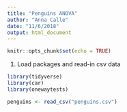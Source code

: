 ```yaml
---
title: "Penguins ANOVA"
author: "Anna Calle"
date: "11/6/2018"
output: html_document
---
```


```r
knitr::opts_chunk$set(echo = TRUE)
```

1. Load packages and read-in csv data

```r
library(tidyverse)
library(car)
library(onewaytests)

penguins <- read_csv("penguins.csv")


```










